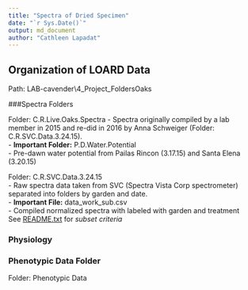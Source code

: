```yaml
---
title: "Spectra of Dried Specimen"
date: "`r Sys.Date()`"
output: md_document
author: "Cathleen Lapadat"
---
```


## Organization of LOARD Data  
Path: LAB-cavender\4_Project_Folders\Live Oaks\LOARD\

###Spectra Folders  

Folder: C.R.Live.Oaks.Spectra
 - Spectra originally compiled by a lab member in 2015 and re-did in 2016 by Anna Schweiger (Folder: C.R.SVC.Data.3.24.15).  
 - **Important Folder:** P.D.Water.Potential\
    - Pre-dawn water potential from Pailas Rincon (3.17.15) and Santa Elena (3.20.15)

Folder: C.R.SVC.Data.3.24.15  
 - Raw spectra data taken from SVC (Spectra Vista Corp spectrometer) separated into folders by garden and date.  
 - **Important File:** data_work\oaksCR_sub.csv  
    - Compiled normalized spectra with labeled with garden and treatment  
     See [README.txt](https://drive.google.com/file/d/1ibAQ777vqh2poJ1yHDHzib0us4pbX8Jd/view?usp=sharing) for *subset criteria*  
     
### Physiology

### Phenotypic Data Folder

Folder: Phenotypic Data